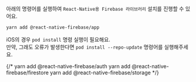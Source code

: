 
아래의 명령어를 실행하여 `React-Native용 Firebase 라이브러리` 설치를 진행할 수 있어요.

```bash
yarn add @react-native-firebase/app
```

iOS의 경우 `pod install` 명령 실행이 필요해요.<br/>
만약, 그래도 오류가 발생한다면 `pod install --repo-update` 명령어를 실행해주세요.

{/* 
yarn add @react-native-firebase/auth
yarn add @react-native-firebase/firestore
yarn add @react-native-firebase/storage
 */}